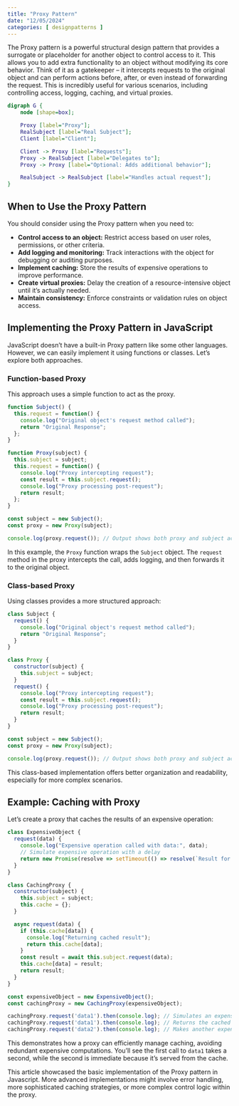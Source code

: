 ```yaml
---
title: "Proxy Pattern"
date: "12/05/2024"
categories: [ designpatterns ]
---
```


The Proxy pattern is a powerful structural design pattern that provides a surrogate or placeholder for another object to control access to it.  This allows you to add extra functionality to an object without modifying its core behavior. Think of it as a gatekeeper – it intercepts requests to the original object and can perform actions before, after, or even instead of forwarding the request.  This is incredibly useful for various scenarios, including controlling access, logging, caching, and virtual proxies.

```dot
digraph G {
    node [shape=box];

    Proxy [label="Proxy"];
    RealSubject [label="Real Subject"];
    Client [label="Client"];

    Client -> Proxy [label="Requests"];
    Proxy -> RealSubject [label="Delegates to"];
    Proxy -> Proxy [label="Optional: Adds additional behavior"];

    RealSubject -> RealSubject [label="Handles actual request"];
}

```

## When to Use the Proxy Pattern

You should consider using the Proxy pattern when you need to:

* **Control access to an object:**  Restrict access based on user roles, permissions, or other criteria.
* **Add logging and monitoring:** Track interactions with the object for debugging or auditing purposes.
* **Implement caching:** Store the results of expensive operations to improve performance.
* **Create virtual proxies:** Delay the creation of a resource-intensive object until it's actually needed.
* **Maintain consistency:** Enforce constraints or validation rules on object access.


## Implementing the Proxy Pattern in JavaScript

JavaScript doesn't have a built-in Proxy pattern like some other languages. However, we can easily implement it using functions or classes. Let's explore both approaches.

### Function-based Proxy

This approach uses a simple function to act as the proxy.

```javascript
function Subject() {
  this.request = function() {
    console.log("Original object's request method called");
    return "Original Response";
  };
}

function Proxy(subject) {
  this.subject = subject;
  this.request = function() {
    console.log("Proxy intercepting request");
    const result = this.subject.request();
    console.log("Proxy processing post-request");
    return result;
  };
}

const subject = new Subject();
const proxy = new Proxy(subject);

console.log(proxy.request()); // Output shows both proxy and subject actions
```

In this example, the `Proxy` function wraps the `Subject` object.  The `request` method in the proxy intercepts the call, adds logging, and then forwards it to the original object.

### Class-based Proxy

Using classes provides a more structured approach:

```javascript
class Subject {
  request() {
    console.log("Original object's request method called");
    return "Original Response";
  }
}

class Proxy {
  constructor(subject) {
    this.subject = subject;
  }
  request() {
    console.log("Proxy intercepting request");
    const result = this.subject.request();
    console.log("Proxy processing post-request");
    return result;
  }
}

const subject = new Subject();
const proxy = new Proxy(subject);

console.log(proxy.request()); // Output shows both proxy and subject actions
```

This class-based implementation offers better organization and readability, especially for more complex scenarios.

##  Example: Caching with Proxy

Let's create a proxy that caches the results of an expensive operation:

```javascript
class ExpensiveObject {
  request(data) {
    console.log("Expensive operation called with data:", data);
    // Simulate expensive operation with a delay
    return new Promise(resolve => setTimeout(() => resolve(`Result for ${data}`), 1000));
  }
}

class CachingProxy {
  constructor(subject) {
    this.subject = subject;
    this.cache = {};
  }

  async request(data) {
    if (this.cache[data]) {
      console.log("Returning cached result");
      return this.cache[data];
    }
    const result = await this.subject.request(data);
    this.cache[data] = result;
    return result;
  }
}

const expensiveObject = new ExpensiveObject();
const cachingProxy = new CachingProxy(expensiveObject);

cachingProxy.request('data1').then(console.log); // Simulates an expensive call
cachingProxy.request('data1').then(console.log); // Returns the cached result instantly
cachingProxy.request('data2').then(console.log); // Makes another expensive call
```

This demonstrates how a proxy can efficiently manage caching, avoiding redundant expensive computations.  You'll see the first call to `data1` takes a second, while the second is immediate because it's served from the cache.

This article showcased the basic implementation of the Proxy pattern in Javascript.  More advanced implementations might involve error handling, more sophisticated caching strategies, or more complex control logic within the proxy.

